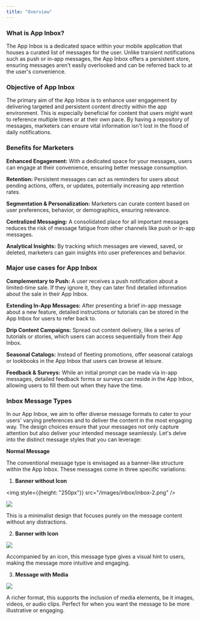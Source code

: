 ```yaml
---
title: "Overview"
---
```


### What is App Inbox?

The App Inbox is a dedicated space within your mobile application that houses a curated list of messages for the user. Unlike transient notifications such as push or in-app messages, the App Inbox offers a persistent store, ensuring messages aren't easily overlooked and can be referred back to at the user's convenience.

### Objective of App Inbox
The primary aim of the App Inbox is to enhance user engagement by delivering targeted and persistent content directly within the app environment. This is especially beneficial for content that users might want to reference multiple times or at their own pace. By having a repository of messages, marketers can ensure vital information isn't lost in the flood of daily notifications.

### Benefits for Marketers

**Enhanced Engagement:** With a dedicated space for your messages, users can engage at their convenience, ensuring better message consumption.

**Retention:** Persistent messages can act as reminders for users about pending actions, offers, or updates, potentially increasing app retention rates.

**Segmentation & Personalization:** Marketers can curate content based on user preferences, behavior, or demographics, ensuring relevance.

**Centralized Messaging:** A consolidated place for all important messages reduces the risk of message fatigue from other channels like push or in-app messages.

**Analytical Insights:** By tracking which messages are viewed, saved, or deleted, marketers can gain insights into user preferences and behavior.

### Major use cases for App Inbox

**Complementary to Push:** A user receives a push notification about a limited-time sale. If they ignore it, they can later find detailed information about the sale in their App Inbox.

**Extending In-App Messages:** After presenting a brief in-app message about a new feature, detailed instructions or tutorials can be stored in the App Inbox for users to refer back to.

**Drip Content Campaigns:** Spread out content delivery, like a series of tutorials or stories, which users can access sequentially from their App Inbox.

**Seasonal Catalogs:** Instead of fleeting promotions, offer seasonal catalogs or lookbooks in the App Inbox that users can browse at leisure.

**Feedback & Surveys:** While an initial prompt can be made via in-app messages, detailed feedback forms or surveys can reside in the App Inbox, allowing users to fill them out when they have the time.

### Inbox Message Types

In our App Inbox, we aim to offer diverse message formats to cater to your users' varying preferences and to deliver the content in the most engaging way. The design choices ensure that your messages not only capture attention but also deliver your intended message seamlessly. Let's delve into the distinct message styles that you can leverage:

**Normal Message**

The conventional message type is envisaged as a banner-like structure within the App Inbox. These messages come in three specific variations:

1. **Banner without Icon**

<img style={{height: "250px"}} src="/images/inbox/inbox-2.png" />

![](/images/inbox/inbox-2.png)

This is a minimalist design that focuses purely on the message content without any distractions.

2. **Banner with Icon**

![](/images/inbox/inbox-3.png)

Accompanied by an icon, this message type gives a visual hint to users, making the message more intuitive and engaging.

3. **Message with Media**

![](/images/inbox/inbox-4.png)

A richer format, this supports the inclusion of media elements, be it images, videos, or audio clips. Perfect for when you want the message to be more illustrative or engaging.


